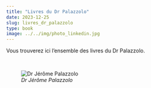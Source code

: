 ```yaml
---
title: "Livres du Dr Palazzolo"
date: 2023-12-25
slug: livres_dr_palazzolo
type: book
image: ../../img/photo_linkedin.jpg
---
```


Vous trouverez ici l'ensemble des livres du Dr Palazzolo.

<br>

![_Dr Jérôme Palazzolo_](../../img/photo_linkedin.jpg)
